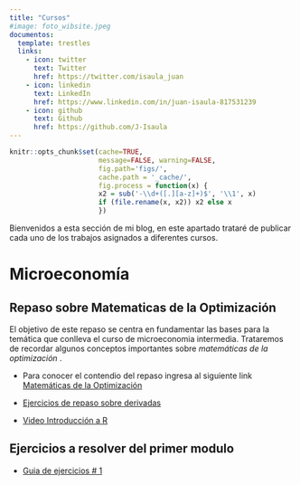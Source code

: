 ---
title: "Cursos"
#image: foto_wibsite.jpeg
documentos:
  template: trestles
  links:
    - icon: twitter
      text: Twitter
      href: https://twitter.com/isaula_juan
    - icon: linkedin
      text: LinkedIn
      href: https://www.linkedin.com/in/juan-isaula-817531239
    - icon: github
      text: Github
      href: https://github.com/J-Isaula
---

```{r setup, include=FALSE}
knitr::opts_chunk$set(cache=TRUE,
                      message=FALSE, warning=FALSE,
                      fig.path='figs/',
                      cache.path = '_cache/',
                      fig.process = function(x) {
                      x2 = sub('-\\d+([.][a-z]+)$', '\\1', x)
                      if (file.rename(x, x2)) x2 else x
                      })
```

Bienvenidos a esta sección de mi blog, en este apartado trataré de publicar cada uno de los trabajos asignados a diferentes cursos.

# Microeconomía

## Repaso sobre Matematicas de la Optimización

El objetivo de este repaso se centra en fundamentar las bases para la temática que conlleva el curso de microeconomia intermedia. Trataremos de recordar algunos conceptos importantes sobre *matemáticas de la optimización* .

-   Para conocer el contendio del repaso ingresa al siguiente link [Matemáticas de la Optimización](https://j-isaula.github.io/micreoeconomics/)

-   [Ejercicios de repaso sobre derivadas](https://drive.google.com/file/d/1mDlg8o0JfWeHp_a5NMdDIvEU_FX6BeDR/view?usp=sharing)

-   [Video Introducción a R](https://youtu.be/8Z54mDisr_A)

## Ejercicios a resolver del primer modulo 

-   [Guia de ejercicios \# 1](https://rpubs.com/Juan-Isaula/997787)
